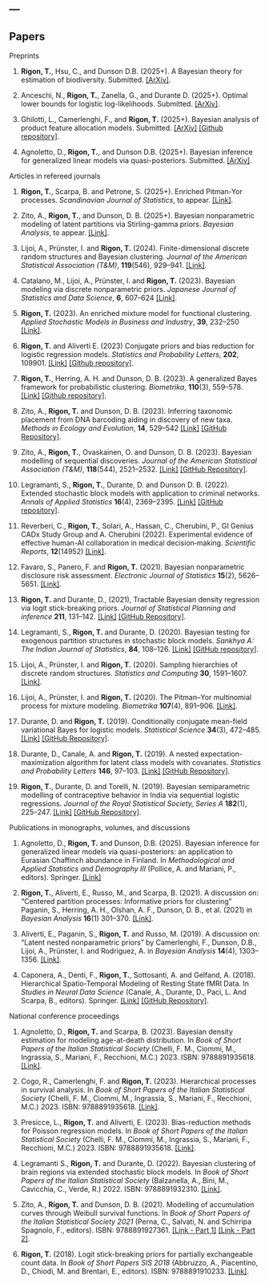 ---
---

## Papers {.central}

[Preprints]{.blue}

1. **Rigon, T.**, Hsu, C., and Dunson D.B. (2025+). A Bayesian theory for estimation of biodiversity. Submitted. [[ArXiv]](https://arxiv.org/abs/2502.01333).

1. Anceschi, N., **Rigon, T.**, Zanella, G., and Durante D. (2025+).  Optimal lower bounds for logistic log-likelihoods. Submitted.  [[ArXiv]](https://arxiv.org/abs/2410.10309).

1. Ghilotti, L., Camerlenghi, F., and **Rigon, T.** (2025+). Bayesian analysis of product feature allocation models. Submitted. [[ArXiv]](https://arxiv.org/abs/2408.15806) [[Github repository]](https://github.com/LGhilotti/ProductFormFA).

1. Agnoletto, D., **Rigon, T.**, and Dunson D.B. (2025+). Bayesian inference for generalized linear models via quasi-posteriors. Submitted. [[ArXiv]](https://arxiv.org/abs/2311.00820).

[Articles in refereed journals]{.blue}

1. **Rigon, T.**, Scarpa, B. and Petrone, S. (2025+). Enriched Pitman-Yor processes. *Scandinavian Journal of Statistics*, to appear. [[Link]](https://onlinelibrary.wiley.com/doi/full/10.1111/sjos.12765).

1. Zito, A., **Rigon, T.**, and Dunson, D. B. (2025+). Bayesian nonparametric modeling of latent partitions via Stirling-gamma priors. *Bayesian Analysis*, to appear.  [[Link]](https://projecteuclid.org/journals/bayesian-analysis/advance-publication/Bayesian-Nonparametric-Modeling-of-Latent-Partitions-via-Stirling-Gamma-Priors/10.1214/24-BA1463.full).

1. Lijoi, A., Prünster, I. and **Rigon, T.** (2024). Finite-dimensional discrete random structures and Bayesian clustering. *Journal of the American Statistical Association (T&M)*, **119**(546), 929–941. [[Link]](https://www.tandfonline.com/doi/full/10.1080/01621459.2022.2149406).

1. Catalano, M., Lijoi, A., Prünster, I. and **Rigon, T.** (2023). Bayesian modeling via discrete nonparametric priors. *Japanese Journal of Statistics and Data Science*, **6**, 607--624 [[Link]](https://link.springer.com/article/10.1007/s42081-023-00210-5).

1. **Rigon, T.** (2023). An enriched mixture model for functional clustering. *Applied Stochastic Models in Business and Industry*, **39**, 232--250  [[Link]](https://onlinelibrary.wiley.com/doi/full/10.1002/asmb.2736).

1. **Rigon, T.** and Aliverti E. (2023) Conjugate priors and bias reduction for logistic regression models. *Statistics and Probability Letters*, **202**, 109901. [[Link]](https://www.sciencedirect.com/science/article/pii/S0167715223001256) [[Github repository]](https://github.com/tommasorigon/logistic-bias-reduction).
    
1. **Rigon, T.**, Herring, A. H. and Dunson, D. B. (2023). A generalized Bayes framework for probabilistic clustering. *Biometrika*, **110**(3), 559--578. [[Link]](https://doi.org/10.1093/biomet/asad004) [[Github repository]](https://github.com/tommasorigon/GBClust).

1. Zito, A., **Rigon, T.** and Dunson, D. B. (2023).  Inferring taxonomic placement from DNA barcoding aiding in discovery of new taxa. *Methods in Ecology and Evolution*, **14**, 529--542 [[Link]](https://besjournals.onlinelibrary.wiley.com/doi/10.1111/2041-210X.14009) [[GitHub Repository]](https://alessandrozito.github.io/BayesANT/vignette.html).

1. Zito, A., **Rigon, T.**, Ovaskainen, O. and Dunson, D. B. (2023).  Bayesian modelling of sequential discoveries. *Journal of the American Statistical Association (T&M)*, **118**(544), 2521--2532. [[Link]](https://www.tandfonline.com/doi/abs/10.1080/01621459.2022.2060835) [[GitHub Repository]](https://alessandrozito.github.io/BNPvegan/vignette.html).

1. Legramanti, S., **Rigon, T.**, Durante, D. and Dunson D. B. (2022).  Extended stochastic block models with application to criminal networks. *Annals of Applied Statistics*  **16**(4), 2369--2395. [[Link]](https://projecteuclid.org/journals/annals-of-applied-statistics/volume-16/issue-4/Extended-stochastic-block-models-with-application-to-criminal-networks/10.1214/21-AOAS1595.full) [[GitHub repository]](https://github.com/danieledurante/ESBM).

1. Reverberi, C., **Rigon, T.**, Solari, A., Hassan, C., Cherubini, P., GI Genius CADx Study Group and A. Cherubini (2022). Experimental evidence of effective human-AI collaboration in medical decision‐making. *Scientific Reports*, **12**(14952) [[Link]](https://www.nature.com/articles/s41598-022-18751-2).

1. Favaro, S., Panero, F. and **Rigon, T.** (2021). Bayesian nonparametric disclosure risk assessment. *Electronic Journal of Statistics* **15**(2), 5626--5651. [[Link]](https://projecteuclid.org/journals/electronic-journal-of-statistics/volume-15/issue-2/Bayesian-nonparametric-disclosure-risk-assessment/10.1214/21-EJS1933.full).

1. **Rigon, T.** and Durante, D., (2021), Tractable Bayesian density regression via logit stick-breaking priors. *Journal of Statistical Planning and inference* **211**, 131--142. [[Link]](https://www.sciencedirect.com/science/article/pii/S0378375818300697?dgcid=author) [[GitHub Repository]](https://github.com/tommasorigon/LSBP).
    
1. Legramanti, S., **Rigon, T.** and Durante, D. (2020).  Bayesian testing for exogenous partition structures in stochastic block models. *Sankhya A: The Indian Journal of Statistics*, **84**, 108--126. [[Link]](https://link.springer.com/article/10.1007%2Fs13171-020-00231-2) [[GitHub repository]](https://github.com/danieledurante/TESTsbm).
    
1. Lijoi, A., Prünster, I. and **Rigon, T.** (2020). Sampling hierarchies of discrete random structures. *Statistics and Computing* **30**, 1591--1607. [[Link]](https://link.springer.com/article/10.1007/s11222-020-09961-7).
    
1. Lijoi, A., Prünster, I. and **Rigon, T.** (2020). The Pitman--Yor multinomial process for mixture modeling. *Biometrika* **107**(4), 891--906. [[Link]](https://academic.oup.com/biomet/article-abstract/107/4/891/5854095).

1. Durante, D. and **Rigon, T.** (2019). Conditionally conjugate mean-field variational Bayes for logistic models. *Statistical Science* **34**(3), 472--485. [[Link]](https://projecteuclid.org/euclid.ss/1570780980) [[GitHub Repository]](https://github.com/tommasorigon/logisticVB).

1. Durante, D., Canale, A. and **Rigon, T.** (2019).  A nested expectation-maximization algorithm for latent class models with covariates. *Statistics and Probability Letters* **146**, 97--103. [[Link]](https://www.sciencedirect.com/science/article/pii/S0167715218303390)  [[GitHub Repository]](https://github.com/danieledurante/nEM).

1. **Rigon, T.**, Durante, D. and Torelli, N. (2019). Bayesian semiparametric modelling of contraceptive behavior in India via sequential logistic regressions. *Journal of the Royal Statistical Society, Series A* **182**(1), 225--247. [[Link]](https://rss.onlinelibrary.wiley.com/doi/full/10.1111/rssa.12361) [[GitHub Repository]](https://github.com/tommasorigon/India-SequentiaLogit).

[Publications in monographs, volumes, and discussions]{.blue}

1. Agnoletto, D., **Rigon, T.** and Dunson, D.B. (2025). Bayesian inference for generalized linear models via quasi-posteriors: an application to Eurasian Chaffinch abundance in Finland. In *Methodological and Applied Statistics and Demography III* (Pollice, A. and Mariani, P., editors). Springer. [[Link]](https://doi.org/10.1007/978-3-031-64431-3_1)


1. **Rigon, T.**, Aliverti, E., Russo, M., and Scarpa, B. (2021). A discussion on: "Centered partition processes: Informative priors for clustering" Paganin, S., Herring, A. H., Olshan, A. F., Dunson, D. B., et al. (2021) in *Bayesian Analysis* **16**(1) 301--370. [[Link]](https://projecteuclid.org/journals/bayesian-analysis/volume-16/issue-1/Centered-Partition-Processes-Informative-Priors-for-Clustering-with-Discussion/10.1214/20-BA1197.full).

1. Aliverti, E., Paganin, S., **Rigon, T.** and Russo, M. (2019). A discussion on: "Latent nested nonparametric priors" by Camerlenghi, F., Dunson, D.B., Lijoi, A., Prünster, I. and Rodriguez, A. in *Bayesian Analysis* **14**(4), 1303--1356. [[Link]](https://projecteuclid.org/euclid.ba/1561601089).

1. Caponera, A., Denti, F., **Rigon, T.**, Sottosanti, A. and Gelfand, A. (2018). Hierarchical Spatio-Temporal Modeling of Resting State fMRI Data. In *Studies in Neural Data Science* (Canale, A., Durante, D., Paci, L. And Scarpa, B., editors). Springer. [[Link]](https://www.springer.com/us/book/9783030000387) [[GitHub Repository]](https://github.com/tommasorigon/StartUpResearch).

[National conference proceedings]{.blue}

1. Agnoletto, D., **Rigon, T.** and Scarpa, B. (2023). Bayesian density estimation for modeling age-at-death distribution. In *Book of Short Papers of the Italian Statistical Society* (Chelli, F. M., Ciommi, M., Ingrassia, S., Mariani, F., Recchioni, M.C.) 2023. ISBN: 9788891935618. [[Link]](https://it.pearson.com/content/dam/region-core/italy/pearson-italy/pdf/Docenti/Università/bozza-book-compresso.pdf).

1. Cogo, R., Camerlenghi, F. and **Rigon, T.** (2023). Hierarchical processes in survival analysis. In *Book of Short Papers of the Italian Statistical Society* (Chelli, F. M., Ciommi, M., Ingrassia, S., Mariani, F., Recchioni, M.C.) 2023. ISBN: 9788891935618. [[Link]](https://it.pearson.com/content/dam/region-core/italy/pearson-italy/pdf/Docenti/Università/bozza-book-compresso.pdf).

1. Presicce, L., **Rigon, T.** and Aliverti, E. (2023). Bias-reduction methods for Poisson regression models. In *Book of Short Papers of the Italian Statistical Society* (Chelli, F. M., Ciommi, M., Ingrassia, S., Mariani, F., Recchioni, M.C.) 2023. ISBN: 9788891935618. [[Link]](https://it.pearson.com/content/dam/region-core/italy/pearson-italy/pdf/Docenti/Università/bozza-book-compresso.pdf).

1. Legramanti S., **Rigon, T.** and Durante, D. (2022). Bayesian clustering of brain regions via extended stochastic block models. In *Book of Short Papers of the Italian Statistical Society* (Balzanella, A., Bini, M., Cavicchia, C., Verde, R.) 2022. ISBN: 9788891932310. [[Link]](https://it.pearson.com/content/dam/region-core/italy/pearson-italy/pdf/Docenti/Università/Sis-2022-4c-low.pdf).
    
1. Zito, A., **Rigon, T.** and Dunson, D. B. (2021). Modelling of accumulation curves through Weibull survival functions.  In *Book of Short Papers of the Italian Statistical Society 2021* (Perna, C., Salvati, N. and Schirripa Spagnolo, F., editors). ISBN: 9788891927361. [[Link - Part 1]](https://it.pearson.com/content/dam/region-core/italy/pearson-italy/pdf/Docenti/Università/pearson-sis-book-2021-parte-1.pdf) [[Link - Part 2]](https://it.pearson.com/content/dam/region-core/italy/pearson-italy/pdf/Docenti/Università/pearson-sis-book-2021-parte-2.pdf).

1. **Rigon, T.** (2018). Logit stick-breaking priors for partially exchangeable count data. In *Book of Short Papers SIS 2018* (Abbruzzo, A., Piacentino, D., Chiodi, M. and Brentari, E., editors). ISBN: 9788891910233. [[Link]](https://it.pearson.com/content/dam/region-core/italy/pearson-italy/pdf/Docenti/ISTITUZIONI%20-%20HE%20-%20PDF%20-%20SIS%20V2.pdf).

